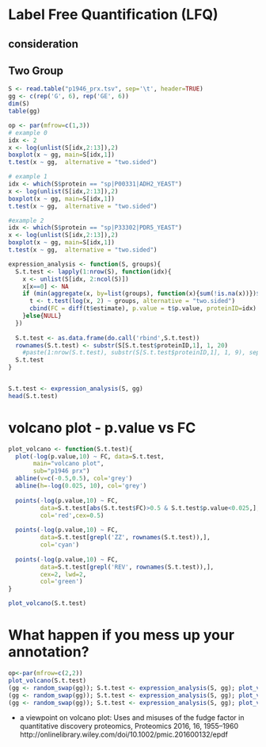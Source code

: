 # Label Free Quantification (LFQ)


## 	consideration


## Two Group
```r
S <- read.table("p1946_prx.tsv", sep='\t', header=TRUE)
gg <- c(rep('G', 6), rep('GE', 6))
dim(S)
table(gg)

op <- par(mfrow=c(1,3))
# example 0
idx <- 2
x <- log(unlist(S[idx,2:13]),2)
boxplot(x ~ gg, main=S[idx,1])
t.test(x ~ gg,  alternative = "two.sided")

# example 1
idx <- which(S$protein == "sp|P00331|ADH2_YEAST")
x <- log(unlist(S[idx,2:13]),2)
boxplot(x ~ gg, main=S[idx,1])
t.test(x ~ gg,  alternative = "two.sided")

#example 2
idx <- which(S$protein == "sp|P33302|PDR5_YEAST")
x <- log(unlist(S[idx,2:13]),2)
boxplot(x ~ gg, main=S[idx,1])
t.test(x ~ gg,  alternative = "two.sided")
```


```r
expression_analysis <- function(S, groups){
  S.t.test <- lapply(1:nrow(S), function(idx){
    x <- unlist(S[idx, 2:ncol(S)])
    x[x==0] <- NA
    if (min(aggregate(x, by=list(groups), function(x){sum(!is.na(x))})$x)>5){
      t <- t.test(log(x, 2) ~ groups, alternative = "two.sided")
      cbind(FC = diff(t$estimate), p.value = t$p.value, proteinID=idx)
    }else{NULL}
  })
  
  S.t.test <- as.data.frame(do.call('rbind',S.t.test))
  rownames(S.t.test) <- substr(S[S.t.test$proteinID,1], 1, 20)
    #paste(1:nrow(S.t.test), substr(S[S.t.test$proteinID,1], 1, 9), sep="_")
  S.t.test
}


S.t.test <- expression_analysis(S, gg)
head(S.t.test)
```

# volcano plot - p.value vs FC

```r
plot_volcano <- function(S.t.test){
  plot(-log(p.value,10) ~ FC, data=S.t.test, 
       main="volcano plot",
       sub="p1946 prx")
  abline(v=c(-0.5,0.5), col='grey')
  abline(h=-log(0.025, 10), col='grey')
  
  points(-log(p.value,10) ~ FC, 
         data=S.t.test[abs(S.t.test$FC)>0.5 & S.t.test$p.value<0.025,], 
         col='red',cex=0.5)
  
  points(-log(p.value,10) ~ FC,
         data=S.t.test[grepl('ZZ', rownames(S.t.test)),],
         col='cyan')
  
  points(-log(p.value,10) ~ FC,
         data=S.t.test[grepl('REV', rownames(S.t.test)),],
         cex=2, lwd=2,
         col='green')
}

plot_volcano(S.t.test)
```

# What happen if you mess up your annotation?

```r
op<-par(mfrow=c(2,2))
plot_volcano(S.t.test)
(gg <- random_swap(gg)); S.t.test <- expression_analysis(S, gg); plot_volcano(S.t.test)
(gg <- random_swap(gg)); S.t.test <- expression_analysis(S, gg); plot_volcano(S.t.test)
(gg <- random_swap(gg)); S.t.test <- expression_analysis(S, gg); plot_volcano(S.t.test)
```

* a viewpoint on volcano plot:
Uses and misuses of the fudge factor in
quantitative discovery proteomics, Proteomics 2016, 16, 1955–1960 
http://onlinelibrary.wiley.com/doi/10.1002/pmic.201600132/epdf
